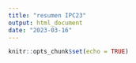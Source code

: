 ```yaml
---
title: "resumen IPC23"
output: html_document
date: "2023-03-16"
---
```


```r
knitr::opts_chunk$set(echo = TRUE)
```

